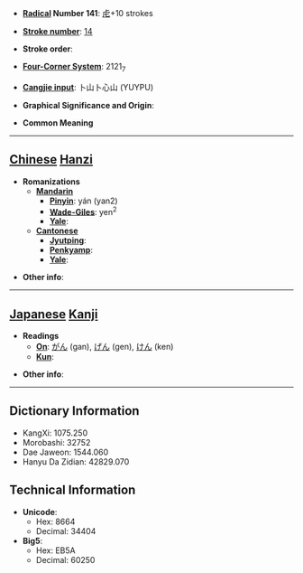 * '''[[Wiktionary:Chinese radical index| Radical]] Number 141''': [[Wiktionary:Chinese radical index 虍|虍]]+10 strokes

* '''[[Wiktionary:Chinese total strokes index|Stroke number]]''': [[Wiktionary:Chinese total strokes index 14|14]]

* '''Stroke order''': 

* '''[[Wiktionary:Chinese four corner index|Four-Corner System]]''': 2121<sub>7</sub>

* '''[[Wiktionary:Chinese Cangjie index|Cangjie input]]''': 卜山卜心山 (YUYPU)

* '''Graphical Significance and Origin''': 

* '''Common Meaning'''

----

== [[Chinese]] [[Hanzi]] ==

* '''Romanizations'''
** '''[[Mandarin]]'''
*** '''[[Pinyin]]''': yán (yan2)
*** '''[[Wade-Giles]]''': yen<sup>2</sup>
*** '''[[Yale]]''': 
** '''[[Cantonese]]'''
*** '''[[Jyutping]]''':
*** '''[[Penkyamp]]''': 
*** '''[[Yale]]''': 

* '''Other info''': 

----

== [[Japanese]] [[Kanji]] ==

* '''Readings'''
** '''[[On]]''': [[がん]] (gan), [[げん]] (gen), [[けん]] (ken)
** '''[[Kun]]''': 

* '''Other info''':  

----

== Dictionary Information ==

* KangXi: 1075.250
* Morobashi: 32752
* Dae Jaweon: 1544.060
* Hanyu Da Zidian: 42829.070

== Technical Information ==

* '''Unicode''':
** Hex: 8664
** Decimal: 34404
* '''Big5''':
** Hex: EB5A
** Decimal: 60250
